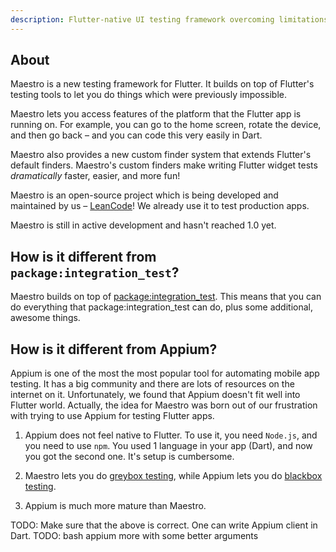 ```yaml
---
description: Flutter-native UI testing framework overcoming limitations of flutter_test and flutter_driver
---
```


## About

Maestro is a new testing framework for Flutter. It builds on top of Flutter's
testing tools to let you do things which were previously impossible.

Maestro lets you access features of the platform that the Flutter app is running
on. For example, you can go to the home screen, rotate the device, and then go
back – and you can code this very easily in Dart.

Maestro also provides a new custom finder system that extends Flutter's default
finders. Maestro's custom finders make writing Flutter widget tests
_dramatically_ faster, easier, and more fun!

Maestro is an open-source project which is being developed and maintained by us
– [LeanCode][leancode]! We already use it to test production apps.

Maestro is still in active development and hasn't reached 1.0 yet.

## How is it different from `package:integration_test`?

Maestro builds on top of [package:integration_test][package_integration_test].
This means that you can do everything that package:integration_test can do, plus
some additional, awesome things.

## How is it different from Appium?

Appium is one of the most the most popular tool for automating mobile app
testing. It has a big community and there are lots of resources on the internet
on it. Unfortunately, we found that Appium doesn't fit well into Flutter world.
Actually, the idea for Maestro was born out of our frustration with trying to
use Appium for testing Flutter apps.

1. Appium does not feel native to Flutter. To use it, you need `Node.js`, and
   you need to use `npm`. You used 1 language in your app (Dart), and now you
   got the second one. It's setup is cumbersome.

1. Maestro lets you do [greybox testing][greybox], while Appium lets you do
   [blackbox testing][blackbox].

1. Appium is much more mature than Maestro.

TODO: Make sure that the above is correct. One can write Appium client in Dart.
TODO: bash appium more with some better arguments

[leancode]: https://leancode.co
[appium]: https://appium.io
[greybox]: https://en.wikipedia.org/wiki/Gray_box_testing
[blackbox]: https://en.wikipedia.org/wiki/Black-box_testing
[package_integration_test]: https://github.com/flutter/flutter/tree/master/packages/integration_test
